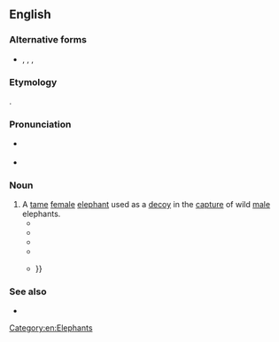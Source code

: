==English==
{{was wotd|2011|December|30}}

===Alternative forms===
* {{l|en|coomkee}}, {{l|en|khoonkie}}, {{l|en|koomkee}}, {{l|en|koonkie}}

===Etymology===
{{bor+|en|bn}}. {{rfv-etym|en}}

===Pronunciation===
* {{a|GA}} {{IPA|en|/ˈkuːmki/}}
* {{audio|en|En-us-koomkie.oga|Audio (US)}}

===Noun===
{{en-noun}}

# A [[tame]] [[female]] [[elephant]] used as a [[decoy]] in the [[capture]] of wild [[male]] elephants.
#* {{quote-book|en|year=1807|author=Thomas Williamson|title=Oriental Field Sports|passage=When an elephant is in a proper state to be removed from the ''keddah'', he is conducted either by '''koomkies''' or by tame males.}}
#* {{quote-book|en|year=1810|chapter=Decoy Elephants Catching a Male|editor=Enos Bronson|title=Select Reviews of Literature, and Spirit of Foreign Magazines|volume=3|page=http://books.google.com.au/books?id=AvQ0AAAAMAAJ&pg=PA123|page=123|passage=Though on some occasions the mahouts accompany the '''koomkies''' up to the ''saun'', yet it is safer, and generally the most sure and easy mode, for them to dismount in some contiguous cover with their blankets and ropes, leading the '''koomkies''' to the ''saun'', towards which they proceed in the most cunning style.}}
#* {{quote-book|en|year=1834|author=Frederic Shoberl|title=Natural History of Quadrupeds|volume=1|pageurl=http://books.google.com.au/books?id=gjEOAAAAQAAJ&pg=PA213|page=213|passage=The drivers remain concealed at a little distance, while the '''koomkies''' surround the goondah, as this sort of elephant is called.}}
#* {{quote-book|en|year=1881|author=Edmund Routledge|title=Routledge's Every Boy's Annual|url=http://books.google.com.au/books?id=CBRAAAAAYAAJ|page=486|passage=The hunters rode out on their '''koomkies''', supplied with ropes, and other apparatus, for securing their captives.}}
#* {{quote-journal|en|year=1957|journal=The National Geographic Magazine|volume=112|url=http://books.google.com.au/books?id=lWkkAQAAIAAJ|page=505|passage=With the aid of '''koomkies''', the captives were driven in batches of three or four into a circular stockade {{...}}}}

===See also===
* {{l|en|saun}}

[[Category:en:Elephants]]